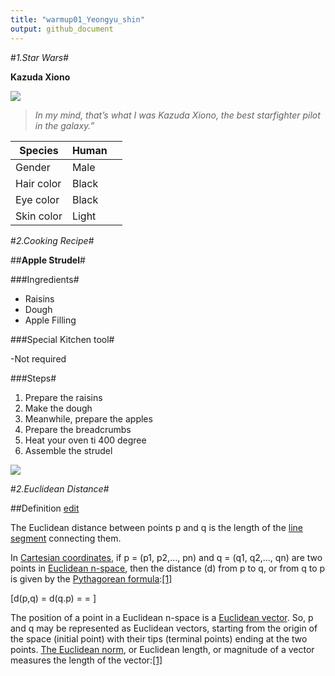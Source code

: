 ```yaml
---
title: "warmup01_Yeongyu_shin"
output: github_document
---
```

#*1.Star Wars*#

**Kazuda Xiono**

![](https://vignette.wikia.nocookie.net/starwars/images/a/a3/Kazuda.jpg/revision/latest/scale-to-width-down/500?cb=20180830051228)


>*In my mind, that's what I was Kazuda Xiono, the best starfighter pilot in the galaxy."*

Species | Human
-|-|-
Gender | Male
Hair color | Black
Eye color | Black
Skin color | Light

#*2.Cooking Recipe*#

##**Apple Strudel**#

###Ingredients#

- Raisins
- Dough
- Apple Filling

###Special Kitchen tool#

-Not required

###Steps#

1. Prepare the raisins
2. Make the dough
3. Meanwhile, prepare the apples
4. Prepare the breadcrumbs
5. Heat your oven ti 400 degree
6. Assemble the strudel

![](https://smittenkitchendotcom.files.wordpress.com/2016/11/apple-strudel-apfelstrudel.jpg?w=1024)



#*2.Euclidean Distance*#

##Definition [edit](https://en.wikipedia.org/w/index.php?title=Euclidean_distance&action=edit&section=1)

The Euclidean distance between points p and q is the length of the [line segment](https://en.wikipedia.org/wiki/Line_segment) connecting them.

In [Cartesian coordinates](https://en.wikipedia.org/wiki/Cartesian_coordinates), if p = (p1, p2,..., pn) and q = (q1, q2,..., qn) are two points in [Euclidean n-space](https://en.wikipedia.org/wiki/Euclidean_space), then the distance (d) from p to q, or from q to p is given by the [Pythagorean formula](https://en.wikipedia.org/wiki/Pythagorean_theorem):[[1]](https://en.wikipedia.org/wiki/Euclidean_distance#cite_note-Anton-1)

\[d(p,q) = d(q.p) = \sqrt{(q_1-p_1)^2+(q_2-p_2)^2+...+(q_n-p_n)^2)} = \sqrt{\sum_{n=1}^{n}(q_i-p_i)^2}\]

The position of a point in a Euclidean n-space is a [Euclidean vector](https://en.wikipedia.org/wiki/Euclidean_vector). So, p and q may be represented as Euclidean vectors, starting from the origin of the space (initial point) with their tips (terminal points) ending at the two points. [The Euclidean norm](https://en.wikipedia.org/wiki/Euclidean_norm), or Euclidean length, or magnitude of a vector measures the length of the vector:[[1]](https://en.wikipedia.org/wiki/Euclidean_distance#cite_note-Anton-1)



















  
